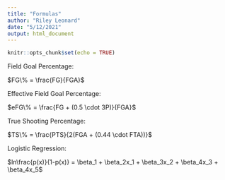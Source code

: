 ```yaml
---
title: "Formulas"
author: "Riley Leonard"
date: "5/12/2021"
output: html_document
---
```


```r
knitr::opts_chunk$set(echo = TRUE)
```

Field Goal Percentage:

$FG\% = \frac{FG}{FGA}$

Effective Field Goal Percentage:

$eFG\% = \frac{FG + (0.5 \cdot 3P)}{FGA}$

True Shooting Percentage:

$TS\% = \frac{PTS}{2(FGA + (0.44 \cdot FTA))}$

Logistic Regression:

$ln\frac{p(x)}{1-p(x)} = \beta_1 + \beta_2x_1 + \beta_3x_2 + \beta_4x_3 + \beta_4x_5$
